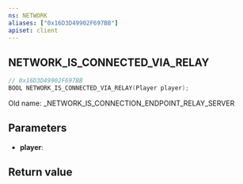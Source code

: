 ```yaml
---
ns: NETWORK
aliases: ["0x16D3D49902F697BB"]
apiset: client
---
```

## NETWORK_IS_CONNECTED_VIA_RELAY

```c
// 0x16D3D49902F697BB
BOOL NETWORK_IS_CONNECTED_VIA_RELAY(Player player);
```

Old name: _NETWORK_IS_CONNECTION_ENDPOINT_RELAY_SERVER

## Parameters
* **player**:

## Return value